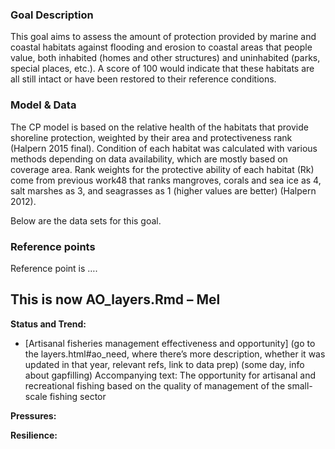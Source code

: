 ### Goal Description

This goal aims to assess the amount of protection provided by marine and coastal habitats against flooding and erosion to coastal areas that people value, both inhabited (homes and other structures) and uninhabited (parks, special places, etc.). A score of 100 would indicate that these habitats are all still intact or have been restored to their reference conditions.

### Model & Data 

The CP model is based on the relative health of the habitats that provide shoreline protection, weighted by their area and protectiveness rank (Halpern 2015 final). Condition of each habitat was calculated with various methods depending on data availability, which are mostly based on coverage area. Rank weights for the protective ability of each habitat (Rk) come from previous work48 that ranks mangroves, corals and sea ice as 4, salt marshes as 3, and seagrasses as 1 (higher values are better) (Halpern 2012). 

Below are the data sets for this goal.

### Reference points 

Reference point is ....

## This is now AO_layers.Rmd -- Mel

**Status and Trend:**

- [Artisanal fisheries management effectiveness and opportunity] (go to the layers.html#ao_need, where there's more description,  whether it was updated in that year, relevant refs, link to data prep) (some day, info about gapfilling)
Accompanying text: The opportunity for artisanal and recreational fishing based on the quality of management of the small-scale fishing sector

**Pressures:**  

**Resilience:** 




